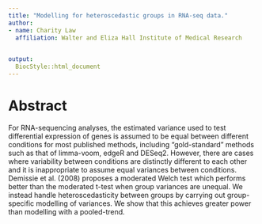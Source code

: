```yaml
---
title: "Modelling for heteroscedastic groups in RNA-seq data."
author:
- name: Charity Law
  affiliation: Walter and Eliza Hall Institute of Medical Research

  
output:
  BiocStyle::html_document
---
```


# Abstract

For RNA-sequencing analyses, the estimated variance used to test differential expression of genes is assumed to be equal between different conditions for most published methods, including "gold-standard" methods such as that of limma-voom, edgeR and DESeq2. 
However, there are cases where variability between conditions are distinctly different to each other and it is inappropriate to assume equal variances between conditions. 
Demissie et al. (2008) proposes a moderated Welch test which performs better than the moderated t-test when group variances are unequal. 
We instead handle heteroscedasticity between groups by carrying out group-specific modelling of variances. 
We show that this achieves greater power than modelling with a pooled-trend. 

